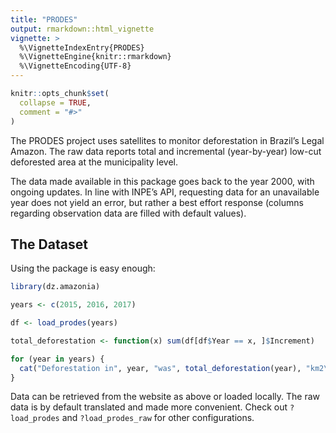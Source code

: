 ```yaml
---
title: "PRODES"
output: rmarkdown::html_vignette
vignette: >
  %\VignetteIndexEntry{PRODES}
  %\VignetteEngine{knitr::rmarkdown}
  %\VignetteEncoding{UTF-8}
---
```


```r
knitr::opts_chunk$set(
  collapse = TRUE,
  comment = "#>"
)
```

The PRODES project uses satellites to monitor deforestation in Brazil's Legal Amazon. The raw data reports total and incremental (year-by-year) low-cut deforested area at the municipality level.

The data made available in this package goes back to the year 2000, with ongoing updates. In line with INPE's API, requesting data for an unavailable year does not yield an error, but rather a best effort response (columns regarding observation data are filled with default values).

## The Dataset

Using the package is easy enough:

```r
library(dz.amazonia)

years <- c(2015, 2016, 2017)

df <- load_prodes(years)

total_deforestation <- function(x) sum(df[df$Year == x, ]$Increment)

for (year in years) {
  cat("Deforestation in", year, "was", total_deforestation(year), "km2\n")
}
```

Data can be retrieved from the website as above or loaded locally. The raw data is by default translated and made more convenient. Check out `?load_prodes` and `?load_prodes_raw` for other configurations.
